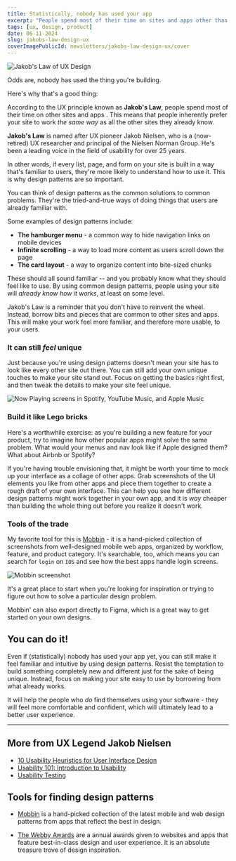 ```yaml
---
title: Statistically, nobody has used your app
excerpt: "People spend most of their time on sites and apps other than yours. This means that users prefer your site to work the same way as all the other sites they already know."
tags: [ux, design, product]
date: 06-11-2024
slug: jakobs-law-design-ux
coverImagePublicId: newsletters/jakobs-law-design-ux/cover
---
```


<Image
  publicId="newsletters/jakobs-law-design-ux/cover"
  alt="Jakob's Law of UX Design"
/>

Odds are, nobody has used the thing you're building.

Here's why that's a good thing:

According to the UX principle known as **Jakob's Law**, <Highlight> people spend most of their time on other sites and apps </Highlight>. This means that people inherently prefer your site to work _the same way_ as all the other sites they already know.

**Jakob's Law** is named after UX pioneer Jakob Nielsen, who is a (now-retired) UX researcher and principal of the Nielsen Norman Group. He's been a leading voice in the field of usability for over 25 years.

In other words, if every list, page, and form on your site is built in a way that's familiar to users, they're more likely to understand how to use it. This is why design patterns are so important.

You can think of design patterns as the common solutions to common problems. They're the tried-and-true ways of doing things that users are already familiar with.

Some examples of design patterns include:
- **The hamburger menu** - a common way to hide navigation links on mobile devices
- **Infinite scrolling** - a way to load more content as users scroll down the page
- **The card layout** - a way to organize content into bite-sized chunks

These should all sound familiar -- and you probably know what they should feel like to use. By using common design patterns, people using your site will _already know how it works_, at least on some level.

Jakob's Law is a reminder that you don't have to reinvent the wheel. Instead, borrow bits and pieces that are common to other sites and apps. This will make your work feel more familiar, and therefore more usable, to your users.

### It can still _feel_ unique

Just because you're using design patterns doesn't mean your site has to look like every other site out there. You can still add your own unique touches to make your site stand out. Focus on getting the basics right first, and then tweak the details to make your site feel unique.

<Image
  publicId="newsletters/jakobs-law-design-ux/now-playing"
  alt="Now Playing screens in Spotify, YouTube Music, and Apple Music"
  caption="Now Playing screens in Spotify, YouTube Music, and Apple Music, all using common design pattern for music apps with their own branding."
/>

### Build it like Lego bricks

Here's a worthwhile exercise: as you're building a new feature for your product, try to imagine how other popular apps might solve the same problem. What would your menus and nav look like if Apple designed them? What about Airbnb or Spotify?

If you're having trouble envisioning that, it might be worth your time to mock up your interface as a collage of other apps. Grab screenshots of the UI elements you like from other apps and piece them together to create a rough draft of your own interface. This can help you see how different design patterns might work together in your own app, and it is _way_ cheaper than building the whole thing out before you realize it doesn't work.

### Tools of the trade

My favorite tool for this is [Mobbin](https://mobbin.com/?referrer_workspace_id=1a65606c-48bd-4922-aa2d-00c03ba1d853) - it is a hand-picked collection of screenshots from well-designed mobile web apps, organized by workflow, feature, and product category. It's searchable, too, which means you can search for `login` on `IOS` and see how the best apps handle login screens.

<Image
  publicId="newsletters/jakobs-law-design-ux/mobbin"
  alt="Mobbin screenshot"
  caption="Mobbin organizes screenshots of well-designed mobile web apps by workflow, feature, and product category."
/>

It's a great place to start when you're looking for inspiration or trying to figure out how to solve a particular design problem.

Mobbin' can also export directly to Figma, which is a great way to get started on your own designs.

## You can do it!

Even if (statistically) nobody has used your app yet, you can still make it feel familiar and intuitive by using design patterns. Resist the temptation to build something completely new and different just for the sake of being unique. Instead, focus on making your site easy to use by borrowing from what already works.

It will help the people who _do_ find themselves using your software - they will feel more comfortable and confident, which will ultimately lead to a better user experience.

---

## More from UX Legend Jakob Nielsen

- [10 Usability Heuristics for User Interface Design](https://www.nngroup.com/articles/ten-usability-heuristics/)
- [Usability 101: Introduction to Usability](https://www.nngroup.com/articles/usability-101-introduction-to-usability/)
- [Usability Testing](https://www.nngroup.com/articles/usability-testing-101/)

## Tools for finding design patterns

- [Mobbin](https://mobbin.com/?referrer_workspace_id=1a65606c-48bd-4922-aa2d-00c03ba1d853) is a hand-picked collection of the latest mobile and web design patterns from apps that reflect the best in design.

- [The Webby Awards](https://www.webbyawards.com/winners/) are a annual awards given to websites and apps that feature best-in-class design and user experience. It is an absolute treasure trove of design inspiration.

